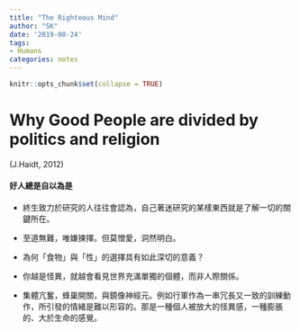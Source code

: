 ```yaml
---
title: "The Righteous Mind"
author: "SK"
date: '2019-08-24'
tags:
- Humans
categories: notes
---
```


```r
knitr::opts_chunk$set(collapse = TRUE)
```

# Why Good People are divided by politics and religion
(J.Haidt, 2012)

#### 好人總是自以為是

- 終生致力於研究的人往往會認為，自己著迷研究的某樣東西就是了解一切的關鍵所在。

- 至道無難，唯嫌揀擇。但莫憎愛，洞然明白。

- 為何「食物」與「性」的選擇具有如此深切的意義？

- 你越是怪異，就越會看見世界充滿單獨的個體，而非人際關係。

- 集體亢奮，蜂巢開關，與鏡像神經元。例如行軍作為一串冗長又一致的訓練動作，所引發的情緒是難以形容的。那是一種個人被放大的怪異感，一種膨脹的、大於生命的感覺。

